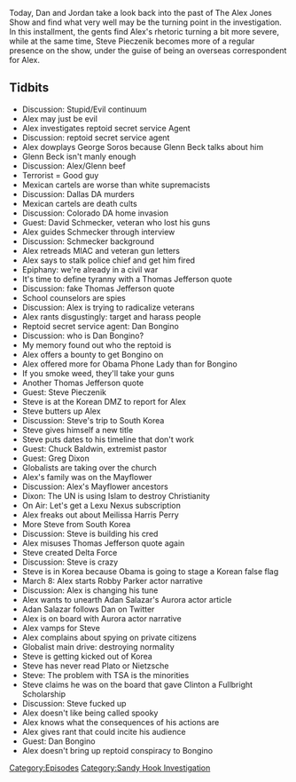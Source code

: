 {{DEFAULTSORT:
    #_EPISODE_0343:April 3-8, 2013
}}{{Episode
    | title             = April 3-8, 2013
    | caption           = [https://knowledgefight.libsyn.com/knowledge-fight-april-3-8-2013 Listen to this episode on Libsyn]
    | episodeNumber     = 343
    | length            = 02:45:23
    | airDate           = September 16, 2019
    | coverageStartDate = April 3, 2013
    | coverageEndDate   = April 8, 2013
    | episodeType       = [[:Category:Sandy Hook Investigation|Sandy Hook Investigation]]
    | appearance        = [[Pewdiepie]], [[George Soros]], [[Glenn Beck]], [[David Schmecker]], [[Dan Bongino]], [[Obama Phone Lady]], [[Steve Pieczenik]], [[Chuck Baldwin]], [[Greg Dixon]], [[Melissa Harris Perry]], [[Robby Parker]], [[Adan Salazar]]
    | oocDrop           = Pewdiepie just cucked the ADL
    | previousEpisode   = [[342: September 6-11, 2019]]
    | nextEpisode       = [[344: April 9-10, 2013]]
}}

{{Stub}}

Today, Dan and Jordan take a look back into the past of The Alex Jones Show and find what very well may be the turning point in the investigation. In this installment, the gents find Alex's rhetoric turning a bit more severe, while at the same time, Steve Pieczenik becomes more of a regular presence on the show, under the guise of being an overseas correspondent for Alex.

==Tidbits==

*Discussion: Stupid/Evil continuum
*Alex may just be evil
*Alex investigates reptoid secret service Agent
*Discussion: reptoid secret service agent
*Alex dowplays George Soros because Glenn Beck talks about him
*Glenn Beck isn't manly enough
*Discussion: Alex/Glenn beef
*Terrorist = Good guy
*Mexican cartels are worse than white supremacists
*Discussion: Dallas DA murders
*Mexican cartels are death cults
*Discussion: Colorado DA home invasion
*Guest: David Schmecker, veteran who lost his guns
*Alex guides Schmecker through interview
*Discussion: Schmecker background
*Alex retreads MIAC and veteran gun letters
*Alex says to stalk police chief and get him fired
*Epiphany: we're already in a civil war
*It's time to define tyranny with a Thomas Jefferson quote
*Discussion: fake Thomas Jefferson quote
*School counselors are spies
*Discussion: Alex is trying to radicalize veterans
*Alex rants disgustingly: target and harass people
*Reptoid secret service agent: Dan Bongino
*Discussion: who is Dan Bongino?
*My memory found out who the reptoid is
*Alex offers a bounty to get Bongino on
*Alex offered more for Obama Phone Lady than for Bongino
*If you smoke weed, they'll take your guns
*Another Thomas Jefferson quote
*Guest: Steve Pieczenik
*Steve is at the Korean DMZ to report for Alex
*Steve butters up Alex
*Discussion: Steve's trip to South Korea
*Steve gives himself a new title
*Steve puts dates to his timeline that don't work
*Guest: Chuck Baldwin, extremist pastor
*Guest: Greg Dixon
*Globalists are taking over the church
*Alex's family was on the Mayflower
*Discussion: Alex's Mayflower ancestors
*Dixon: The UN is using Islam to destroy Christianity
*On Air: Let's get a Lexu Nexus subscription
*Alex freaks out about Meilissa Harris Perry
*More Steve from South Korea
*Discussion: Steve is building his cred
*Alex misuses Thomas Jefferson quote again
*Steve created Delta Force
*Discussion: Steve is crazy
*Steve is in Korea because Obama is going to stage a Korean false flag
*March 8: Alex starts Robby Parker actor narrative
*Discussion: Alex is changing his tune
*Alex wants to unearth Adan Salazar's Aurora actor article
*Adan Salazar follows Dan on Twitter
*Alex is on board with Aurora actor narrative
*Alex vamps for Steve
*Alex complains about spying on private citizens
*Globalist main drive: destroying normality
*Steve is getting kicked out of Korea
*Steve has never read Plato or Nietzsche
*Steve: The problem with TSA is the minorities
*Steve claims he was on the board that gave Clinton a Fullbright Scholarship
*Discussion: Steve fucked up
*Alex doesn't like being called spooky
*Alex knows what the consequences of his actions are
*Alex gives rant that could incite his audience
*Guest: Dan Bongino
*Alex doesn't bring up reptoid conspiracy to Bongino

[[Category:Episodes]]
[[Category:Sandy Hook Investigation]]
